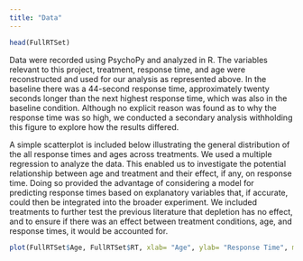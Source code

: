 ```yaml
---
title: "Data"
---
```



``` r
head(FullRTSet)
```


  Data were recorded using PsychoPy and analyzed in R. The variables relevant to this project, treatment, response time, and age were reconstructed and used for our analysis as represented above. In the baseline there was a 44-second response time, approximately twenty seconds longer than the next highest response time, which was also in the baseline condition. Although no explicit reason was found as to why the response time was so high, we conducted a secondary analysis withholding this figure to explore how the results differed.


  A simple scatterplot is included below illustrating the general distribution of the all response times and ages across treatments. We used a multiple regression to analyze the data. This enabled us to investigate the potential relationship between age and treatment and their effect, if any, on response time. Doing so provided the advantage of considering a model for predicting response times based on explanatory variables that, if accurate, could then be integrated into the broader experiment. We included treatments to further test the previous literature that depletion has no effect, and to ensure if there was an effect between treatment conditions, age, and response times, it would be accounted for. 


``` r
plot(FullRTSet$Age, FullRTSet$RT, xlab= "Age", ylab= "Response Time", main = "Response Times Across Treatments")
```